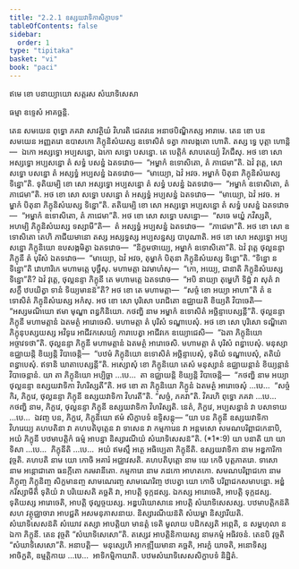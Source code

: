 ```yaml
---
title: "2.2.1 ឧស្សយវាទិកាសិក្ខាបទ"
tableOfContents: false
sidebar:
  order: 1
type: "tipitaka"
basket: "vi"
book: "paci"
---
```



<DynamicBreadcrumb />


<Paragraph number="2203" type="center" book="paci">
ឥមេ ខោ បនាយ្យាយោ សត្តរស សំឃាទិសេសា

  
ធម្មា ឧទ្ទេសំ អាគច្ឆន្តិ.


</Paragraph>

<Division number="678" book="paci">

<Paragraph number="2204" book="paci">
តេន សមយេន ពុទ្ធោ ភគវា សាវត្ថិយំ វិហរតិ ជេតវនេ អនាថបិណ្ឌិកស្ស អារាមេ. តេន ខោ បន សមយេន អញ្ញតរោ ឧបាសកោ ភិក្ខុនិសំឃស្ស ឧទោសិតំ ទត្វា កាលង្កតោ ហោតិ. តស្ស ទ្វេ បុត្តា ហោន្តិ—  ឯកោ អស្សទ្ធោ អប្បសន្នោ, ឯកោ សទ្ធោ បសន្នោ. តេ បេត្តិកំ សាបតេយ្យំ វិភជឹសុ. អថ ខោ សោ អស្សទ្ធោ អប្បសន្នោ តំ សទ្ធំ បសន្នំ ឯតទវោច—  “អម្ហាកំ ឧទោសិតោ, តំ ភាជេមា”តិ. ឯវំ វុត្តេ, សោ សទ្ធោ បសន្នោ តំ អស្សទ្ធំ អប្បសន្នំ ឯតទវោច—  “មាយ្យោ, ឯវំ អវច. អម្ហាកំ បិតុនា ភិក្ខុនិសំឃស្ស ទិន្នោ”តិ. ទុតិយម្បិ ខោ សោ អស្សទ្ធោ អប្បសន្នោ តំ សទ្ធំ បសន្នំ ឯតទវោច—  “អម្ហាកំ ឧទោសិតោ, តំ ភាជេមា”តិ. អថ ខោ សោ សទ្ធោ បសន្នោ តំ អស្សទ្ធំ អប្បសន្នំ ឯតទវោច—  “មាយ្យោ, ឯវំ អវច. អម្ហាកំ បិតុនា ភិក្ខុនិសំឃស្ស ទិន្នោ”តិ. តតិយម្បិ ខោ សោ អស្សទ្ធោ អប្បសន្នោ តំ សទ្ធំ បសន្នំ ឯតទវោច—  “អម្ហាកំ ឧទោសិតោ, តំ ភាជេមា”តិ. អថ ខោ សោ សទ្ធោ បសន្នោ—  “សចេ មយ្ហំ ភវិស្សតិ, អហម្បិ ភិក្ខុនិសំឃស្ស ទស្សាមី”តិ—  តំ អស្សទ្ធំ អប្បសន្នំ ឯតទវោច—  “ភាជេមា”តិ. អថ ខោ សោ ឧទោសិតោ តេហិ ភាជីយមានោ តស្ស អស្សទ្ធស្ស អប្បសន្នស្ស បាបុណាតិ. អថ ខោ សោ អស្សទ្ធោ អប្បសន្នោ ភិក្ខុនិយោ ឧបសង្កមិត្វា ឯតទវោច—  “និក្ខមថាយ្យេ, អម្ហាកំ ឧទោសិតោ”តិ.
</Paragraph>

<Paragraph number="2205" book="paci">
ឯវំ វុត្តេ ថុល្លនន្ទា ភិក្ខុនី តំ បុរិសំ ឯតទវោច—  “មាយ្យោ, ឯវំ អវច, តុម្ហាកំ បិតុនា ភិក្ខុនិសំឃស្ស ទិន្នោ”តិ. “ទិន្នោ ន ទិន្នោ”តិ វោហារិកេ មហាមត្តេ បុច្ឆឹសុ. មហាមត្តា ឯវមាហំសុ—  “កោ, អយ្យេ, ជានាតិ ភិក្ខុនិសំឃស្ស ទិន្នោ”តិ? ឯវំ វុត្តេ, ថុល្លនន្ទា ភិក្ខុនី តេ មហាមត្តេ ឯតទវោច—  “អបិ នាយ្យា តុម្ហេហិ ទិដ្ឋំ វា សុតំ វា សក្ខឹ ឋបយិត្វា ទានំ ទិយ្យមានន៑”តិ? អថ ខោ តេ មហាមត្តា—  “សច្ចំ ខោ អយ្យា អាហា”តិ តំ ឧទោសិតំ ភិក្ខុនិសំឃស្ស អកំសុ. អថ ខោ សោ បុរិសោ បរាជិតោ ឧជ្ឈាយតិ ខិយ្យតិ វិបាចេតិ—  “អស្សមណិយោ ឥមា មុណ្ឌា ពន្ធកិនិយោ. កថញ្ហិ នាម អម្ហាកំ ឧទោសិតំ អច្ឆិន្ទាបេស្សន្តី”តិ. ថុល្លនន្ទា ភិក្ខុនី មហាមត្តានំ ឯតមត្ថំ អារោចេសិ. មហាមត្តា តំ បុរិសំ ទណ្ឌាបេសុំ. អថ ខោ សោ បុរិសោ ទណ្ឌិតោ ភិក្ខុនុបស្សយស្ស អវិទូរេ អាជីវកសេយ្យំ ការាបេត្វា អាជីវកេ ឧយ្យោជេសិ—  “ឯតា ភិក្ខុនិយោ អច្ចាវទថា”តិ.
</Paragraph>

<Paragraph number="2206" book="paci">
ថុល្លនន្ទា ភិក្ខុនី មហាមត្តានំ ឯតមត្ថំ អារោចេសិ. មហាមត្តា តំ បុរិសំ ពន្ធាបេសុំ. មនុស្សា ឧជ្ឈាយន្តិ ខិយ្យន្តិ វិបាចេន្តិ—  “បឋមំ ភិក្ខុនិយោ ឧទោសិតំ អច្ឆិន្ទាបេសុំ, ទុតិយំ ទណ្ឌាបេសុំ, តតិយំ ពន្ធាបេសុំ. ឥទានិ ឃាតាបេស្សន្តី”តិ.
</Paragraph>

<Paragraph number="2207" book="paci">
អស្សោសុំ ខោ ភិក្ខុនិយោ តេសំ មនុស្សានំ ឧជ្ឈាយន្តានំ ខិយ្យន្តានំ វិបាចេន្តានំ. យា តា ភិក្ខុនិយោ អប្បិច្ឆា …បេ…  តា ឧជ្ឈាយន្តិ ខិយ្យន្តិ វិបាចេន្តិ—  “កថញ្ហិ នាម អយ្យា ថុល្លនន្ទា ឧស្សយវាទិកា វិហរិស្សតី”តិ. អថ ខោ តា ភិក្ខុនិយោ ភិក្ខូនំ ឯតមត្ថំ អារោចេសុំ …បេ…  “សច្ចំ កិរ, ភិក្ខវេ, ថុល្លនន្ទា ភិក្ខុនី ឧស្សយវាទិកា វិហរតី”តិ. “សច្ចំ, ភគវា”តិ. វិគរហិ ពុទ្ធោ ភគវា …បេ…  កថញ្ហិ នាម, ភិក្ខវេ, ថុល្លនន្ទា ភិក្ខុនី ឧស្សយវាទិកា វិហរិស្សតិ. នេតំ, ភិក្ខវេ, អប្បសន្នានំ វា បសាទាយ …បេ…  ឯវញ្ច បន, ភិក្ខវេ, ភិក្ខុនិយោ ឥមំ សិក្ខាបទំ ឧទ្ទិសន្តុ—
</Paragraph>

</Division>
<Division number="679" book="paci">

<Paragraph number="2208" book="paci">
<Emphasis>“យា បន ភិក្ខុនី ឧស្សយវាទិកា វិហរេយ្យ គហបតិនា វា គហបតិបុត្តេន វា ទាសេន វា កម្មការេន វា អន្តមសោ សមណបរិព្ពាជកេនាបិ, អយំ ភិក្ខុនី បឋមាបត្តិកំ ធម្មំ អាបន្នា និស្សារណីយំ សំឃាទិសេសន៑”</Emphasis>តិ. (*1*:<Emphasis>9</Emphasis>)
</Paragraph>

</Division>
<Division number="680" book="paci">

<Paragraph number="2209" book="paci">
<Emphasis>យា បនា</Emphasis>តិ យា យាទិសា …បេ…  <Emphasis>ភិក្ខុនី</Emphasis>តិ …បេ…  អយំ ឥមស្មឹ អត្ថេ អធិប្បេតា ភិក្ខុនីតិ.
</Paragraph>

<Paragraph number="2210" book="paci">
<Emphasis>ឧស្សយវាទិកា</Emphasis> នាម អឌ្ឌការិកា វុច្ចតិ.
</Paragraph>

<Paragraph number="2211" book="paci">
<Emphasis>គហបតិ</Emphasis> នាម យោ កោចិ អគារំ អជ្ឈាវសតិ.
</Paragraph>

<Paragraph number="2212" book="paci">
<Emphasis>គហបតិបុត្តោ</Emphasis> នាម យេ កេចិ បុត្តភាតរោ.
</Paragraph>

<Paragraph number="2213" book="paci">
<Emphasis>ទាសោ</Emphasis> នាម អន្តោជាតោ ធនក្កីតោ ករមរានីតោ.
</Paragraph>

<Paragraph number="2214" book="paci">
<Emphasis>កម្មការោ</Emphasis> នាម ភដកោ អាហតកោ.
</Paragraph>

<Paragraph number="2215" book="paci">
<Emphasis>សមណបរិព្ពាជកោ</Emphasis> នាម ភិក្ខុញ្ច ភិក្ខុនិញ្ច សិក្ខមានញ្ច សាមណេរញ្ច សាមណេរិញ្ច ឋបេត្វា យោ កោចិ បរិព្ពាជកសមាបន្នោ.
</Paragraph>

<Paragraph number="2216" book="paci">
អឌ្ឌំ ករិស្សាមីតិ ទុតិយំ វា បរិយេសតិ គច្ឆតិ វា, អាបត្តិ ទុក្កដស្ស. ឯកស្ស អារោចេតិ, អាបត្តិ ទុក្កដស្ស. ទុតិយស្ស អារោចេតិ, អាបត្តិ ថុល្លច្ចយស្ស. អឌ្ឌបរិយោសានេ អាបត្តិ សំឃាទិសេសស្ស.
</Paragraph>

<Paragraph number="2217" book="paci">
<Emphasis>បឋមាបត្តិកន៑</Emphasis>តិ សហ វត្ថុជ្ឈាចារា អាបជ្ជតិ អសមនុភាសនាយ.
</Paragraph>

<Paragraph number="2218" book="paci">
<Emphasis>និស្សារណីយន៑</Emphasis>តិ សំឃម្ហា និស្សារីយតិ.
</Paragraph>

<Paragraph number="2219" book="paci">
<Emphasis>សំឃាទិសេសន៑</Emphasis>តិ សំឃោវ តស្សា អាបត្តិយា មានត្តំ ទេតិ មូលាយ បដិកស្សតិ អព្ភេតិ, ន សម្ពហុលា ន ឯកា ភិក្ខុនី. តេន វុច្ចតិ “សំឃាទិសេសោ”តិ. តស្សេវ អាបត្តិនិកាយស្ស នាមកម្មំ អធិវចនំ. តេនបិ វុច្ចតិ “សំឃាទិសេសោ”តិ.
</Paragraph>

</Division>
<Division number="681" book="paci">

<Paragraph number="2220" book="paci">
អនាបត្តិ—  មនុស្សេហិ អាកឌ្ឍីយមានា គច្ឆតិ, អារក្ខំ យាចតិ, អនោទិស្ស អាចិក្ខតិ, ឧម្មត្តិកាយ …បេ…  អាទិកម្មិកាយាតិ.

</Paragraph>
</Division>

<Paragraph number="2221" type="center" book="paci">
បឋមសំឃាទិសេសសិក្ខាបទំ និដ្ឋិតំ.
</Paragraph>